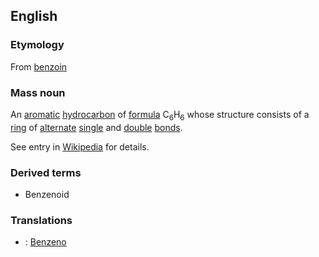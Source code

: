 ==English==
===Etymology===
From [[benzoin]]
===Mass noun===
An [[aromatic]] [[hydrocarbon]] of [[formula]] C<sub>6</sub>H<sub>6</sub> whose structure consists of a [[ring]] of [[alternate]] [[single]] and [[double]] [[bonds]].

See entry in [[w:Benzene|Wikipedia]] for details.
===Derived terms===
* Benzenoid

===Translations===
*{{pt}}: [[Benzeno]]